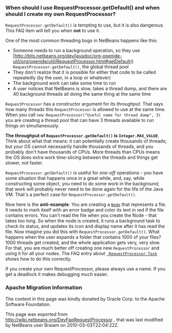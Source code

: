 <!--

    Licensed to the Apache Software Foundation (ASF) under one
    or more contributor license agreements.  See the NOTICE file
    distributed with this work for additional information
    regarding copyright ownership.  The ASF licenses this file
    to you under the Apache License, Version 2.0 (the
    "License"); you may not use this file except in compliance
    with the License.  You may obtain a copy of the License at

      http://www.apache.org/licenses/LICENSE-2.0

    Unless required by applicable law or agreed to in writing,
    software distributed under the License is distributed on an
    "AS IS" BASIS, WITHOUT WARRANTIES OR CONDITIONS OF ANY
    KIND, either express or implied.  See the License for the
    specific language governing permissions and limitations
    under the License.

-->

===When should I use RequestProcessor.getDefault() and when should I create my own RequestProcessor?===

<tt>RequestProcessor.getDefault()</tt> is tempting to use, but it is also dangerous.  This FAQ item will tell you when '''not''' to use it.

One of the most common threading bugs in NetBeans happens like this:
* Someone needs to run a background operation, so they use [http://bits.netbeans.org/dev/javadoc/org-openide-util/org/openide/util/RequestProcessor.html#getDefault() <tt>RequestProcessor.getDefault()</tt>, the global thread pool
* They don't realize that it is possible for either that code to be called repeatedly (by the user, in a loop or whatever)
* The background work can take some time to run
* A user notices that NetBeans is slow, takes a thread dump, and there are 40 background threads all doing the same thing at the same time

<tt>RequestProcessor</tt> has a constructor argument for its ''throughput''.  That says how many threads this <tt>RequestProcessor</tt> is allowed to use at the same time. When you call <tt>new RequestProcessor("Useful name for thread dump", 3)</tt> you are creating a thread pool that can have 3 threads available to run things on simultaneously.

'''The throughput of <tt>RequestProcessor.getDefault()</tt> is <tt>Integer.MAX_VALUE</tt>'''.  Think about what that means:  it can potentially create thousands of threads;  but your OS cannot necessarily handle thousands of threads, and you probably don't have thousands of CPUs.  More threads than CPUs means the OS does extra work time-slicing between the threads and things get slower, not faster.

<tt>RequestProcessor.getDefault()</tt> is useful for ''one-off'' operations - you have some situation that happens once in a great while, and, say, while constructing some object, you need to do some work in the background;  that work will probably never need to be done again for the life of the Java VM.  That's a perfect case for <tt>RequestProcessor.getDefault()</tt>.

Now here is the '''anti-example''':  You are creating a <tt>[http://bits.netbeans.org/dev/javadoc/org-openide-nodes/org/openide/nodes/Node.html Node]</tt> that represents a file.  It needs to mark itself with an error badge and color its text in red if the file contains errors.  You can't read the file when you create the Node - that takes too long.  So when the node is created, it runs a background task to check its status, and updates its icon and display name after it has read the file.  Now imagine you did this with <tt>RequestProcessor.getDefault()</tt>.  What happens when the user expands a folder that contains 1000 of your files?  1000 threads get created, and the whole application gets very, very slow.  For that, you are much better off creating one new <tt>RequestProcessor</tt> and using it for all your nodes.  The FAQ entry about <tt>[[DevFaqRequestProcessorTask| RequestProcessor.Task]]</tt> shows how to do this correctly.

If you create your own RequestProcessor, please always use a name. If you get a deadlock it makes debugging much easier.

===Apache Migration Information===

The content in this page was kindly donated by Oracle Corp. to the
Apache Software Foundation.

This page was exported from http://wiki.netbeans.org/DevFaqRequestProcessor , 
that was last modified by NetBeans user Braiam 
on 2010-03-03T22:04:22Z.

